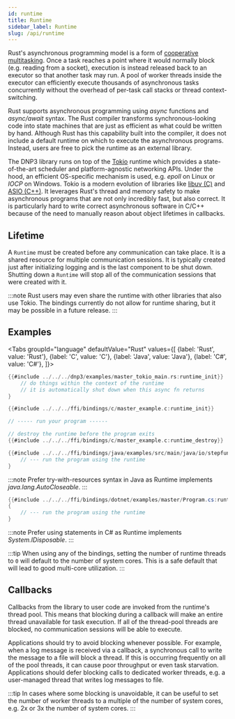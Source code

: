 ```yaml
---
id: runtime
title: Runtime
sidebar_label: Runtime
slug: /api/runtime
---
```



Rust's asynchronous programming model is a form of [cooperative multitasking](https://docs.rs/tokio/1.0.2/tokio/task/index.html). Once a task reaches
a point where it would normally block (e.g. reading from a socket), execution is instead released back to an executor so that another task may run. A pool of
worker threads inside the executor can efficiently execute thousands of asynchronous tasks concurrently without the overhead of per-task call stacks or
thread context-switching.

Rust supports asynchronous programming using *async* functions and *async/await* syntax. The Rust compiler transforms synchronous-looking code into
state machines that are just as efficient as what could be written by hand. Although Rust has this capability built into
the compiler, it does not include a default runtime on which to execute the asynchronous programs. Instead, users are free to pick the runtime as an
external library.

The DNP3 library runs on top of the [Tokio](https://tokio.rs/) runtime which provides a state-of-the-art scheduler and platform-agnostic
networking APIs. Under the hood, an efficient OS-specific mechanism is used, e.g. *epoll* on Linux or *IOCP* on Windows. Tokio
is a modern evolution of libraries like [libuv (C)](https://libuv.org/) and [ASIO (C++)](https://think-async.com/Asio/). It leverages Rust's thread and
memory safety to make asynchronous programs that are not only incredibly fast, but also correct.  It is particularly hard to write correct asynchronous
software in C/C++ because of the need to manually reason about object lifetimes in callbacks.

## Lifetime

A `Runtime` must be created before any communication can take place. It is a shared resource for multiple communication sessions. It is typically created just
after initializing logging and is the last component to be shut down. Shutting down a `Runtime` will stop all of the communication sessions that were created with it.

:::note
Rust users may even share the runtime with other libraries that also use Tokio. The bindings currently do not allow for runtime sharing, but it may be possible
in a future release.
:::

## Examples

<Tabs
groupId="language"
defaultValue="Rust"
values={[
{label: 'Rust', value: 'Rust'},
{label: 'C', value: 'C'},
{label: 'Java', value: 'Java'},
{label: 'C#', value: 'C#'},
]}>
<TabItem value="Rust">

```rust
{{#include ../../../dnp3/examples/master_tokio_main.rs:runtime_init}}
    // do things within the context of the runtime
    // it is automatically shut down when this async fn returns
}
```

</TabItem>
<TabItem value="C">

```c
{{#include ../../../ffi/bindings/c/master_example.c:runtime_init}}

// ----- run your program ------

// destroy the runtime before the program exits
{{#include ../../../ffi/bindings/c/master_example.c:runtime_destroy}}
```

</TabItem>
<TabItem value="Java">

```java
{{#include ../../../ffi/bindings/java/examples/src/main/java/io/stepfunc/dnp3rs/examples/MasterExample.java:runtime}}
    // --- run the program using the runtime
}
```
:::note
Prefer try-with-resources syntax in Java as Runtime implements *java.lang.AutoCloseable*.
:::

</TabItem>
<TabItem value="C#">

```csharp
{{#include ../../../ffi/bindings/dotnet/examples/master/Program.cs:runtime_init}}
{
    // --- run the program using the runtime
}
```

:::note
Prefer using statements in C# as Runtime implements *System.IDisposable*.
:::


</TabItem>
</Tabs>

:::tip
When using any of the bindings, setting the number of runtime threads to `0` will default to the number of system cores. This
is a safe default that will lead to good multi-core utilization.
:::

## Callbacks

Callbacks from the library to user code are invoked from the runtime's thread pool. This means that blocking during a callback will make an entire thread
unavailable for task execution. If all of the thread-pool threads are blocked, no communication sessions will be able to execute.

Applications should try to avoid blocking whenever possible. For example, when a log message is received via a callback, a synchronous call to write the message
to a file will block a thread. If this is occurring frequently on all of the pool threads, it can cause poor throughput or even task starvation. Applications
should defer blocking calls to dedicated worker threads, e.g. a user-managed thread that writes log messages to file.

:::tip
In cases where some blocking is unavoidable, it can be useful to set the number of worker threads to a multiple of the number of system cores,
e.g. 2x or 3x the number of system cores.
:::

